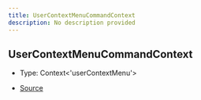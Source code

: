```yaml
---
title: UserContextMenuCommandContext
description: No description provided
---
```


## UserContextMenuCommandContext

- Type: Context\<'userContextMenu'>

- [Source](https://github.com/underctrl-io/commandkit/blob/e7997746676c2b18be64230c918cb998973d18b5/packages/commandkit/src/app/commands/Context.ts#L78)